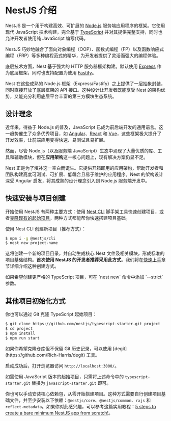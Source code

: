 # NestJS 介绍

NestJS 是一个用于构建高效、可扩展的 [Node.js](https://nodejs.org/) 服务端应用程序的框架。它使用现代 JavaScript 技术构建，完全基于 [TypeScript](http://www.typescriptlang.org/) 并对其提供完整支持，同时也允许开发者使用纯 JavaScript 编写代码。

NestJS 巧妙地融合了面向对象编程（OOP）、函数式编程（FP）以及函数响应式编程（FRP）等多种编程范式的精华，为开发者提供了灵活而强大的编程体验。

底层技术方面，Nest 基于强大的 HTTP 服务器框架构建。默认使用 [Express](https://expressjs.com/) 作为底层框架，同时也支持配置为使用 [Fastify](https://github.com/fastify/fastify)。

Nest 在这些成熟的 Node.js 框架（Express/Fastify）之上提供了一层抽象封装，同时直接开放了底层框架的 API 接口。这种设计让开发者既能享受 Nest 的架构优势，又能充分利用底层平台丰富的第三方模块生态系统。

## 设计理念

近年来，得益于 Node.js 的普及，JavaScript 已成为前后端开发的通用语言。这一趋势催生了众多优秀项目，如 [Angular](https://angular.dev/)、[React](https://github.com/facebook/react) 和 [Vue](https://github.com/vuejs/vue)，这些框架极大提升了开发效率，让前端应用变得快速、易测试且易扩展。

然而，尽管 Node.js（以及服务端 JavaScript）生态中涌现了大量优质的库、工具和辅助模块，但在**应用架构**这一核心问题上，现有解决方案仍显不足。

Nest 正是为了填补这一空白而诞生。它提供开箱即用的应用架构，帮助开发者和团队构建高度可测试、可扩展、低耦合且易于维护的应用程序。Nest 的架构设计深受 Angular 启发，将其成熟的设计理念引入到 Node.js 服务端开发中。

## 快速安装与项目创建

开始使用 NestJS 有两种主要方式：使用 [Nest CLI](/cli/overview) 脚手架工具快速创建项目，或者[克隆现有的起始项目](#其他项目初始化方式)，两种方式都能帮你快速搭建项目基础。

使用 Nest CLI 创建新项目（推荐方式）：

```bash
$ npm i -g @nestjs/cli
$ nest new project-name
```

这将创建一个新的项目目录，并自动生成核心 Nest 文件及相关模块，形成标准的项目基础结构。**首次使用 NestJS 的开发者推荐采用此方式**。我们将在[快速上手](/first-steps)章节详细介绍这种创建方式。

<CalloutInfo>
  如果希望创建更严格的 TypeScript 项目，可在 `nest new` 命令中添加 `--strict` 参数。
</CalloutInfo>

## 其他项目初始化方式

你也可以通过 Git 克隆 TypeScript 起始项目：

```bash
$ git clone https://github.com/nestjs/typescript-starter.git project
$ cd project
$ npm install
$ npm run start
```

<CalloutInfo>
  如果你希望克隆仓库但不保留 Git 历史记录，可以使用 [degit](https://github.com/Rich-Harris/degit)
  工具。
</CalloutInfo>

启动成功后，打开浏览器访问 `http://localhost:3000/`。

如需使用 JavaScript 版本的起始项目，只需将上述命令中的 `typescript-starter.git` 替换为 `javascript-starter.git` 即可。

你也可以手动安装核心依赖包，从零开始搭建项目。这种方式需要自行创建项目基础文件，并至少安装以下依赖：`@nestjs/core`、`@nestjs/common`、`rxjs` 和 `reflect-metadata`。如果你对此感兴趣，可以参考这篇实用教程：[5 steps to create a bare minimum NestJS app from scratch!](https://dev.to/micalevisk/5-steps-to-create-a-bare-minimum-nestjs-app-from-scratch-5c3b)。
